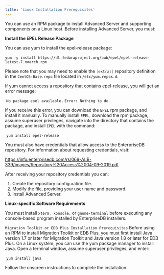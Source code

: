 ---
title: 'Linux Installation Prerequisites'
---

<div id="linux_installations_prerequisites" class="registered_link"></div>

You can use an RPM package to install Advanced Server and supporting components on a Linux host. Before installing Advanced Server, you must:

**Install the EPEL Release Package**

You can use yum to install the epel-release package:

​ `yum -y install https://dl.fedoraproject.org/pub/epel/epel-release-latest-7.noarch.rpm`

Please note that you may need to enable the `[extras]` repository definition in the `CentOS-Base.repo` file located in `/etc/yum.repos.d`.

If yum cannot access a repository that contains epel-release, you will get an error message:

​ `No package epel available.`
​ `Error: Nothing to do`

If you receive this error, you can download the `EPEL` rpm package, and install it manually. To manually install `EPEL`, download the rpm package, assume superuser privileges, navigate into the directory that contains the package, and install `EPEL` with the command:

​ `yum install epel-release`

You must also have credentials that allow access to the EnterpriseDB repository. For information about requesting credentials, visit:

https://info.enterprisedb.com/rs/069-ALB-339/images/Repository%20Access%2004-09-2019.pdf

After receiving your repository credentials you can:

1. Create the repository configuration file.
2. Modify the file, providing your user name and password.
3. Install Advanced Server.

**Linux-specific Software Requirements**

You must install `xterm, konsole,` or `gnome-terminal` before executing any console-based program installed by EnterpriseDB installers.

`Migration Toolkit or EDB Plus Installation Prerequisites`
Before using an RPM to install Migration Toolkit or EDB Plus, you must first install Java version 1.7 or later for Migration Toolkit and Java version 1.8 or later for EDB Plus. On a Linux system, you can use the yum package manager to install Java. Open a terminal window, assume superuser privileges, and enter:

​ `yum install java`

Follow the onscreen instructions to complete the installation.
